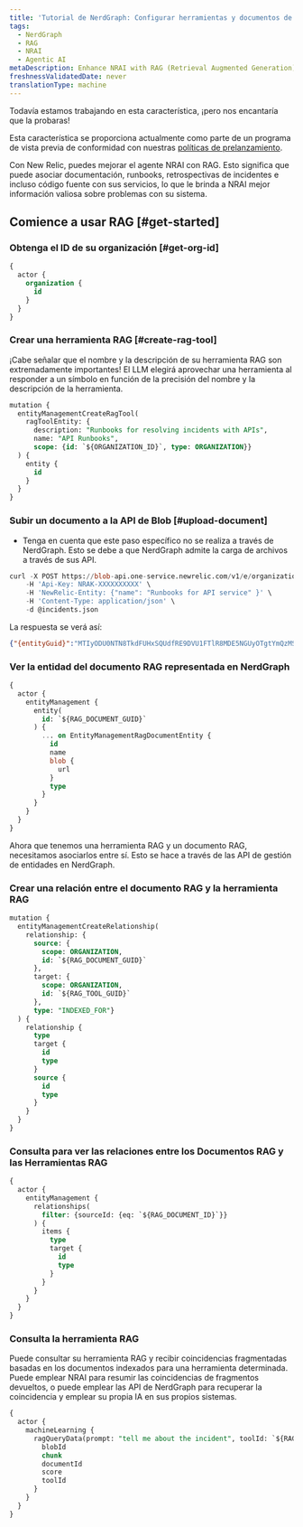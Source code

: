 ```yaml
---
title: 'Tutorial de NerdGraph: Configurar herramientas y documentos de RAG'
tags:
  - NerdGraph
  - RAG
  - NRAI
  - Agentic AI
metaDescription: Enhance NRAI with RAG (Retrieval Augmented Generation)
freshnessValidatedDate: never
translationType: machine
---
```


<Callout title="avance">
  Todavía estamos trabajando en esta característica, ¡pero nos encantaría que la probaras!

  Esta característica se proporciona actualmente como parte de un programa de vista previa de conformidad con nuestras [políticas de prelanzamiento](/docs/licenses/license-information/referenced-policies/new-relic-pre-release-policy).
</Callout>

Con New Relic, puedes mejorar el agente NRAI con RAG. Esto significa que puede asociar documentación, runbooks, retrospectivas de incidentes e incluso código fuente con sus servicios, lo que le brinda a NRAI mejor información valiosa sobre problemas con su sistema.

## Comience a usar RAG [#get-started]

### Obtenga el ID de su organización [#get-org-id]

```sql
{
  actor {
    organization {
      id
    }
  }
}
```

### Crear una herramienta RAG [#create-rag-tool]

¡Cabe señalar que el nombre y la descripción de su herramienta RAG son extremadamente importantes! El LLM elegirá aprovechar una herramienta al responder a un símbolo en función de la precisión del nombre y la descripción de la herramienta.

```sql
mutation {
  entityManagementCreateRagTool(
    ragToolEntity: {
      description: "Runbooks for resolving incidents with APIs",
      name: "API Runbooks",
      scope: {id: `${ORGANIZATION_ID}`, type: ORGANIZATION}}
  ) {
    entity {
      id
    }
  }
}
```

### Subir un documento a la API de Blob [#upload-document]

* Tenga en cuenta que este paso específico no se realiza a través de NerdGraph. Esto se debe a que NerdGraph admite la carga de archivos a través de sus API.

```sql
curl -X POST https://blob-api.one-service.newrelic.com/v1/e/organizations/$ORGANIZATION_ID/RagDocuments \
    -H 'Api-Key: NRAK-XXXXXXXXXX' \
    -H 'NewRelic-Entity: {"name": "Runbooks for API service" }' \
    -H 'Content-Type: application/json' \
    -d @incidents.json
```

La respuesta se verá así:

```json
{"{entityGuid}":"MTIyODU0NTN8TkdFUHxSQUdfRE9DVU1FTlR8MDE5NGUyOTgtYmQzMS03NzA4LWI3NzItYzQ4MTZlYjNhYThk","blobVersionEntity":null}
```

### Ver la entidad del documento RAG representada en NerdGraph

```sql
{
  actor {
    entityManagement {
      entity(
        id: `${RAG_DOCUMENT_GUID}`
      ) {
        ... on EntityManagementRagDocumentEntity {
          id
          name
          blob {
            url
          }
          type
        }
      }
    }
  }
}
```

Ahora que tenemos una herramienta RAG y un documento RAG, necesitamos asociarlos entre sí. Esto se hace a través de las API de gestión de entidades en NerdGraph.

### Crear una relación entre el documento RAG y la herramienta RAG

```sql
mutation {
  entityManagementCreateRelationship(
    relationship: {
      source: {
        scope: ORGANIZATION,
        id: `${RAG_DOCUMENT_GUID}`
      },
      target: {
        scope: ORGANIZATION,
        id: `${RAG_TOOL_GUID}`
      },
      type: "INDEXED_FOR"}
  ) {
    relationship {
      type
      target {
        id
        type
      }
      source {
        id
        type
      }
    }
  }
}
```

### Consulta para ver las relaciones entre los Documentos RAG y las Herramientas RAG

```sql
{
  actor {
    entityManagement {
      relationships(
        filter: {sourceId: {eq: `${RAG_DOCUMENT_ID}`}}
      ) {
        items {
          type
          target {
            id
            type
          }
        }
      }
    }
  }
}
```

### Consulta la herramienta RAG

Puede consultar su herramienta RAG y recibir coincidencias fragmentadas basadas en los documentos indexados para una herramienta determinada. Puede emplear NRAI para resumir las coincidencias de fragmentos devueltos, o puede emplear las API de NerdGraph para recuperar la coincidencia y emplear su propia IA en sus propios sistemas.

```sql
{
  actor {
    machineLearning {
      ragQueryData(prompt: "tell me about the incident", toolId: `${RAG_TOOL_GUID}`) {
        blobId
        chunk
        documentId
        score
        toolId
      }
    }
  }
}
```